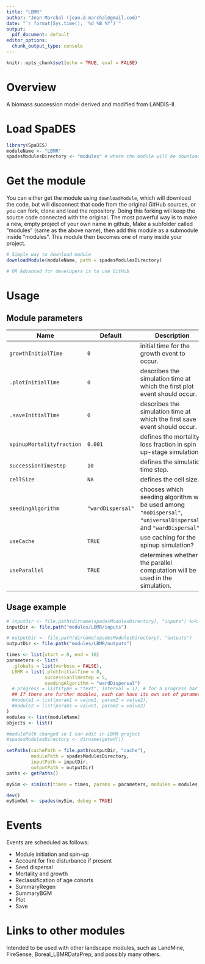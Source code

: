 ```yaml
---
title: "LBMR"
author: "Jean Marchal (jean.d.marchal@gmail.com)"
date: "`r format(Sys.time(), '%d %B %Y')`"
output:
  pdf_document: default
editor_options: 
  chunk_output_type: console
---
```


```r
knitr::opts_chunk$set(echo = TRUE, eval = FALSE)
```

# Overview

A biomass succession model derived and modified from LANDIS-II.

# Load SpaDES

```r
library(SpaDES)
moduleName <- "LBMR"
spadesModulesDirectory <- "modules" # where the module will be downloaded
```

# Get the module

You can either get the module using `downloadModule`, which will download the code, but will disconnect that code from the original GitHub sources, or you can fork, clone and load the repository. Doing this forking will keep the source code connected with the original.  The most powerful way is to make a new, empty project of your own name in github, Make a subfolder called "modules" (same as the above name), then add this module as a submodule inside "modules". This module then becomes one of many inside your project.


```r
# Simple way to download module
downloadModule(moduleName, path = spadesModulesDirectory)

# OR Advanced for developers is to use GitHub

```

# Usage

## Module parameters

Name                      | Default           | Description
--------------------------|-------------------|-------------------------------------------
`growthInitialTime`       | `0`               | initial time for the growth event to occur.
`.plotInitialTime`        | `0`               | describes the simulation time at which the first plot event should occur.
`.saveInitialTime`        | `0`               | describes the simulation time at which the first save event should occur.
`spinupMortalityfraction` | `0.001`           | defines the mortality loss fraction in spin up-stage simulation.
`successionTimestep`      | `10`              | defines the simulation time step.
`cellSize`                | `NA`              | defines the cell size.
`seedingAlgorithm`        | `"wardDispersal"` | chooses which seeding algorithm will be used among `"noDispersal"`, `"universalDispersal"`, and `"wardDispersal"`.
`useCache`                | `TRUE`            | use caching for the spinup simulation?
`useParallel`             | `TRUE`            | determines whether the parallel computation will be used in the simulation.

## Usage example

```r

# inputDir <- file.path(dirname(spadesModulesDirectory), "inputs") %>% checkPath(create = TRUE)
inputDir <- file.path("modules/LBMR/inputs")

# outputDir <- file.path(dirname(spadesModulesDirectory), "outputs") 
outputDir <- file.path("modules/LBMR/outputs") 

times <- list(start = 0, end = 10)
parameters <- list(
  .globals = list(verbose = FALSE),
  LBMR = list(.plotInitialTime = 0,
              successionTimestep = 5,
              seedingAlgorithm = "wardDispersal")
  #.progress = list(type = "text", interval = 1), # for a progress bar
  ## If there are further modules, each can have its own set of parameters:
  #module1 = list(param1 = value1, param2 = value2),
  #module2 = list(param1 = value1, param2 = value2)
)
modules <- list(moduleName)
objects <- list()

#modulePath changed so I can edit in LBMR project
#spadesModulesDirectory <- dirname(getwd())

setPaths(cachePath = file.path(outputDir, "cache"),
         modulePath = spadesModulesDirectory,
         inputPath = inputDir,
         outputPath = outputDir)
paths <- getPaths()

mySim <- simInit(times = times, params = parameters, modules = modules, objects = objects, paths = paths)

dev()
mySimOut <- spades(mySim, debug = TRUE)
```

# Events
Events are scheduled as follows:

- Module initiation and spin-up
- Account for fire disturbance if present
- Seed dispersal
- Mortality and growth
- Reclassification of age cohorts
- SummaryRegen
- SummaryBGM
- Plot
- Save

# Links to other modules

Intended to be used with other landscape modules, such as LandMine, FireSense, Boreal_LBMRDataPrep, and possibly many others.
